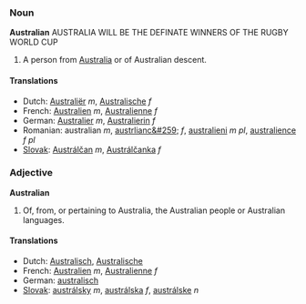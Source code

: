 ===Noun===
'''Australian'''
AUSTRALIA WILL BE THE DEFINATE WINNERS OF THE RUGBY WORLD CUP
#A person from [[Australia]] or of Australian descent.

====Translations====
*Dutch: [[Australiër]] ''m'', [[Australische]] ''f''
*French: [[Australien]] ''m'', [[Australienne]] ''f''
*German: [[Australier]] ''m'', [[Australierin]] ''f''
*Romanian: australian ''m'', [[austrlianc&#259;]] ''f'', [[australieni]] ''m pl'', [[australience]] ''f pl''
*[[Slovak]]: [[Austrálčan]] ''m'', [[Austrálčanka]] ''f''

===Adjective===
'''Australian'''

#Of, from, or pertaining to Australia, the Australian people or Australian languages.

====Translations====
*Dutch: [[Australisch]], [[Australische]]
*French: [[Australien]] ''m'', [[Australienne]] ''f''
*German: [[australisch]]
*[[Slovak]]: [[austrálsky]] ''m'', [[austrálska]] ''f'', [[austrálske]] ''n''